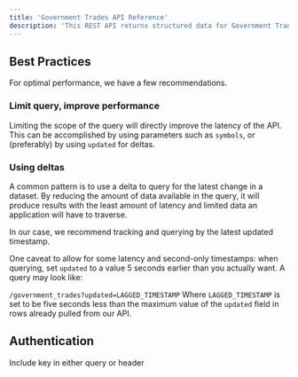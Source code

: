 ```yaml
---
title: 'Government Trades API Reference'
description: 'This REST API returns structured data for Government Trades - House & Senate.'
---
```


## Best Practices

For optimal performance, we have a few recommendations.

### Limit query, improve performance

Limiting the scope of the query will directly improve the latency of the API. This can be accomplished by using parameters such as `symbols`, or (preferably) by using `updated` for deltas.

### Using deltas

A common pattern is to use a delta to query for the latest change in a dataset. By reducing the amount of data available in the query, it will produce results with the least amount of latency and limited data an application will have to traverse.

In our case, we recommend tracking and querying by the latest updated timestamp.

One caveat to allow for some latency and second-only timestamps: when querying, set `updated` to a value 5 seconds earlier than you actually want. A query may look like:

`/government_trades?updated=LAGGED_TIMESTAMP` Where `LAGGED_TIMESTAMP` is set to be five seconds less than the maximum value of the `updated` field in rows already pulled from our API.

## Authentication

<ParamField query="token" type="apiKey">
  Include key in either query or header
</ParamField>

